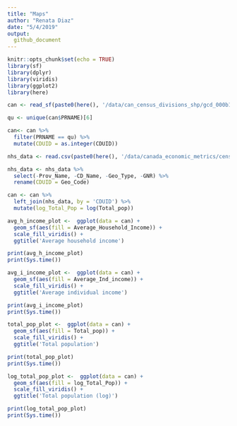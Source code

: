 ```yaml
---
title: "Maps"
author: "Renata Diaz"
date: "5/4/2019"
output:
  github_document
---
```


```r
knitr::opts_chunk$set(echo = TRUE)
library(sf)
library(dplyr)
library(viridis)
library(ggplot2)
library(here)
```

```r

can <- read_sf(paste0(here(), '/data/can_census_divisions_shp/gcd_000b11a_e.shp'))

qu <- unique(can$PRNAME)[6]

can<- can %>%
  filter(PRNAME == qu) %>%
  mutate(CDUID = as.integer(CDUID))

nhs_data <- read.csv(paste0(here(), '/data/canada_economic_metrics/censusdivisions_econmetrics.csv'), stringsAsFactors = F)

nhs_data <- nhs_data %>%
  select(-Prov_Name, -CD_Name, -Geo_Type, -GNR) %>%
  rename(CDUID = Geo_Code)

can <- can %>%
  left_join(nhs_data, by = 'CDUID') %>%
  mutate(log_Total_Pop = log(Total_pop))

```

```r
avg_h_income_plot <-  ggplot(data = can) +
  geom_sf(aes(fill = Average_Household_Income)) +
  scale_fill_viridis() +
  ggtitle('Average household income')

print(avg_h_income_plot)
print(Sys.time())
```

```r
avg_i_income_plot <-  ggplot(data = can) +
  geom_sf(aes(fill = Average_Ind_income)) +
  scale_fill_viridis() +
  ggtitle('Average individual income')

print(avg_i_income_plot)
print(Sys.time())
```

```r
total_pop_plot <-  ggplot(data = can) +
  geom_sf(aes(fill = Total_pop)) +
  scale_fill_viridis() +
  ggtitle('Total population')

print(total_pop_plot)
print(Sys.time())
```


```r
log_total_pop_plot <-  ggplot(data = can) +
  geom_sf(aes(fill = log_Total_Pop)) +
  scale_fill_viridis() +
  ggtitle('Total population (log)')

print(log_total_pop_plot)
print(Sys.time())
```